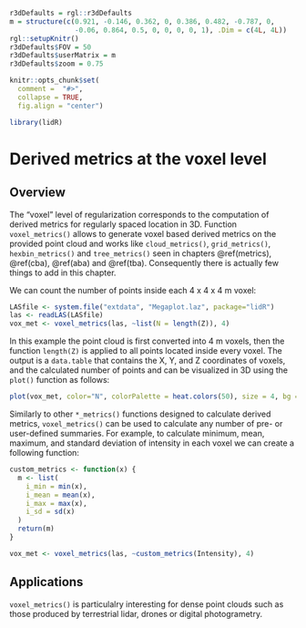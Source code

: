 ```r
r3dDefaults = rgl::r3dDefaults
m = structure(c(0.921, -0.146, 0.362, 0, 0.386, 0.482, -0.787, 0, 
                -0.06, 0.864, 0.5, 0, 0, 0, 0, 1), .Dim = c(4L, 4L))
rgl::setupKnitr()
r3dDefaults$FOV = 50
r3dDefaults$userMatrix = m
r3dDefaults$zoom = 0.75

knitr::opts_chunk$set(
  comment =  "#>", 
  collapse = TRUE,
  fig.align = "center")

library(lidR)
```


# Derived metrics at the voxel level {#vba}

## Overview

The "voxel" level of regularization corresponds to the computation of derived metrics for regularly spaced location in 3D. Function `voxel_metrics()` allows to generate voxel based derived metrics on the provided point cloud and works like `cloud_metrics()`, `grid_metrics()`, `hexbin_metrics()` and `tree_metrics()` seen in chapters \@ref(metrics), \@ref(cba), \@ref(aba) and \@ref(tba). Consequently there is actually few things to add in this chapter.

We can count the number of points inside each 4 x 4 x 4 m voxel:

```r
LASfile <- system.file("extdata", "Megaplot.laz", package="lidR")
las <- readLAS(LASfile)
vox_met <- voxel_metrics(las, ~list(N = length(Z)), 4)
```

In this example the point cloud is first converted into 4 m voxels, then the function `length(Z)` is applied to all points located inside every voxel. The output is a `data.table` that contains the X, Y, and Z coordinates of voxels, and the calculated number of points and can be visualized in 3D using the `plot()` function as follows:

```r
plot(vox_met, color="N", colorPalette = heat.colors(50), size = 4, bg = "white")
```

Similarly to other `*_metrics()` functions designed to calculate derived metrics, `voxel_metrics()` can be used to calculate any number of pre- or user-defined summaries. For example, to calculate minimum, mean, maximum, and standard deviation of intensity in each voxel we can create a following function:

```r
custom_metrics <- function(x) {
  m <- list(
    i_min = min(x),
    i_mean = mean(x),
    i_max = max(x),
    i_sd = sd(x)
  )
  return(m)
}

vox_met <- voxel_metrics(las, ~custom_metrics(Intensity), 4)
```

## Applications

`voxel_metrics()` is particulalry interesting for dense point clouds such as those produced by terrestrial lidar, drones or digital photogrametry.


